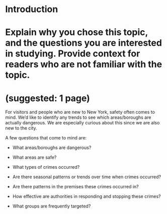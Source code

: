 # Introduction




# Explain why you chose this topic, and the questions you are interested in studying. Provide context for readers who are not familiar with the topic.

# (suggested: 1 page)

For visitors and people who are new to New York, safety often comes to mind. We'd like to identify any trends to see which areas/boroughs are actually dangerous. We are especially curious about this since we are also new to the city.

A few questions that come to mind are:

- What areas/boroughs are dangerous?

- What areas are safe?

- What types of crimes occurred?

- Are there seasonal patterns or trends over time when crimes occurred?

- Are there patterns in the premises these crimes occurred in?

- How effective are authorities in responding and stopping these crimes?

- What groups are frequently targeted?
